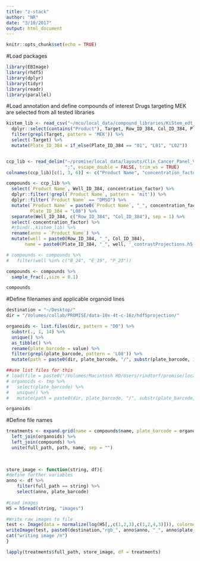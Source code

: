 ```yaml
---
title: "z-stack"
author: "NR"
date: "3/10/2017"
output: html_document
---
```



```r
knitr::opts_chunk$set(echo = TRUE)
```

#Load packages 
```r
library(EBImage)
library(rhdf5)
library(dplyr)
library(tidyr)
library(readr)
library(parallel)
```


#Load annotation and define compounds of interest
Drugs targeting MEK are selected from all tested libraries
```r
kistem_lib <- read_csv("~/mco/local_data/compound_libraries/KiStem_edt_V170125.csv") %>%
  dplyr::select(contains("Product"), Target, Row_ID_384, Col_ID_384, Plate_ID_384) %>% #build a compound repository
  filter(grepl(Target, pattern = 'MEK')) %>%
  select(-Target) %>%
  mutate(Plate_ID_384 = if_else(Plate_ID_384 == "01", "L01", "L02"))


ccp_lib <- read_delim("~/promise/local_data/layouts/Clin_Cancer_Panel_V170511.csv", 
                      ";", escape_double = FALSE, trim_ws = TRUE) 
colnames(ccp_lib)[c(1, 3, 6)] <- c("Product Name", "concentration_factor", "Well_ID_384")

compounds <- ccp_lib %>%  
  select(`Product Name`, Well_ID_384, concentration_factor) %>%
  dplyr::filter(!grepl(`Product Name`, pattern = 'mit')) %>%
  dplyr::filter(`Product Name` == "DMSO") %>%
  mutate(`Product Name` = paste0(`Product Name`, "_", concentration_factor),
         Plate_ID_384 = "L08") %>%
  separate(Well_ID_384, c("Row_ID_384", "Col_ID_384"), sep = 1) %>%
  select(-concentration_factor) %>%
  #rbind(.,kistem_lib) %>%
  rename(anno = `Product Name`) %>%
  mutate(well = paste0(Row_ID_384, "_", Col_ID_384),
       name = paste0(Plate_ID_384, "_", well, '_contrastProjections.h5'))

# compounds <- compounds %>%
#   filter(well %in% c("B_24", "E_19", "P_23")) 

compounds <- compounds %>%
  sample_frac(.,size = 0.1)

compounds
```

#Define filenames and applicable organoid lines 
```r
destination = "~/Desktop/"
dir = "/Volumes/collab/PROMISE/data-10x-4t-c-16z/hdf5projection/"

organoids <- list.files(dir, pattern = "D0") %>%
  substr(., 1, 14) %>%
  unique() %>%
  as_tibble() %>%
  rename(plate_barcode = value) %>%
  filter(grepl(plate_barcode, pattern = 'L08')) %>%
  mutate(path = paste0(dir, plate_barcode, "/", substr(plate_barcode, 1, 11)))

##use list files for this
# load(file = paste0("/Volumes/Macintosh HD/Users/rindtorf/promise/local_data/ctg_ccp_unfiltered.Rdata"))
# organoids <- tmp %>% 
#   select(plate_barcode) %>% 
#   unique() %>%
#   mutate(path = paste0(dir, plate_barcode, "/", substr(plate_barcode, 1, 11)))

organoids
```


#Define file names
```r
treatments <- expand.grid(name = compounds$name, plate_barcode = organoids$plate_barcode) %>%
  left_join(organoids) %>%
  left_join(compounds) %>%
  unite(full_path, path, name, sep = "")

  
    
store_image <- function(string, df){
#define further variables 
anno <- df %>% 
    filter(full_path == string) %>%
    select(anno, plate_barcode)
  
#Load images
H5 = h5read(string, "images")

#Write raw images to file
test <- Image(data = normalize(log(H5[,,c(1,2,3),c(1,2,4,3)])), colormode = "Color")
writeImage(test, paste0(destination,"rgb_", anno$anno, "_", anno$plate_barcode, ".png"))
cat("writing image /n")
}

lapply(treatments$full_path, store_image, df = treatments)

```
